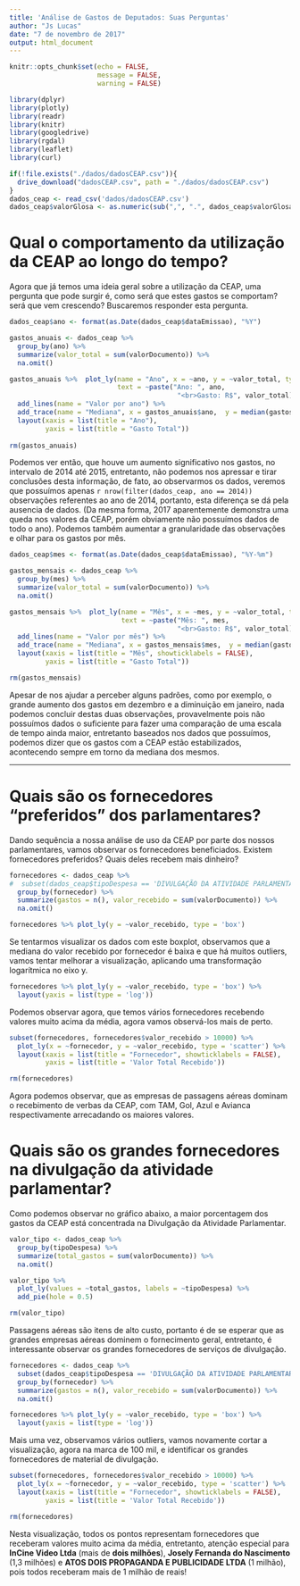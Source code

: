 ```yaml
---
title: 'Análise de Gastos de Deputados: Suas Perguntas'
author: "Js Lucas"
date: "7 de novembro de 2017"
output: html_document
---
```


```r
knitr::opts_chunk$set(echo = FALSE,
                      message = FALSE,
                      warning = FALSE)
```

```r
library(dplyr)
library(plotly)
library(readr)
library(knitr)
library(googledrive)
library(rgdal)
library(leaflet)
library(curl)

if(!file.exists("./dados/dadosCEAP.csv")){
  drive_download("dadosCEAP.csv", path = "./dados/dadosCEAP.csv")  
}
dados_ceap <- read_csv('dados/dadosCEAP.csv')
dados_ceap$valorGlosa <- as.numeric(sub(",", ".", dados_ceap$valorGlosa, fixed = TRUE))
```
# Qual o comportamento da utilização da CEAP ao longo do tempo?

Agora que já temos uma ideia geral sobre a utilização da CEAP, uma pergunta que pode surgir é, como será que estes gastos se comportam? será que vem crescendo? Buscaremos responder esta pergunta.

```r
dados_ceap$ano <- format(as.Date(dados_ceap$dataEmissao), "%Y")

gastos_anuais <- dados_ceap %>% 
  group_by(ano) %>% 
  summarize(valor_total = sum(valorDocumento)) %>% 
  na.omit()

gastos_anuais %>%  plot_ly(name = "Ano", x = ~ano, y = ~valor_total, type = 'scatter', mode = 'markers',
                           text = ~paste("Ano: ", ano,
                                          "<br>Gasto: R$", valor_total)) %>% 
  add_lines(name = "Valor por ano") %>% 
  add_trace(name = "Mediana", x = gastos_anuais$ano,  y = median(gastos_anuais$valor_total), mode = 'lines') %>% 
  layout(xaxis = list(title = "Ano"),
         yaxis = list(title = "Gasto Total"))
  
rm(gastos_anuais)
```
Podemos ver então, que houve um aumento significativo nos gastos, no intervalo de 2014 até 2015, entretanto, não podemos nos apressar e tirar conclusões desta informação, de fato, ao observarmos os dados, veremos que possuímos apenas `r nrow(filter(dados_ceap, ano == 2014))` observações referentes ao ano de 2014, portanto, esta diferença se dá pela ausencia de dados. (Da mesma forma, 2017 aparentemente demonstra uma queda nos valores da CEAP, porém obviamente não possuímos dados de todo o ano).
Podemos também aumentar a granularidade das observações e olhar para os gastos por mês.

```r
dados_ceap$mes <- format(as.Date(dados_ceap$dataEmissao), "%Y-%m")

gastos_mensais <- dados_ceap %>% 
  group_by(mes) %>% 
  summarize(valor_total = sum(valorDocumento)) %>% 
  na.omit()

gastos_mensais %>%  plot_ly(name = "Mês", x = ~mes, y = ~valor_total, type = 'scatter', mode = 'markers',
                            text = ~paste("Mês: ", mes,
                                          "<br>Gasto: R$", valor_total)) %>% 
  add_lines(name = "Valor por mês") %>% 
  add_trace(name = "Mediana", x = gastos_mensais$mes,  y = median(gastos_mensais$valor_total), mode = 'lines') %>% 
  layout(xaxis = list(title = "Mês", showticklabels = FALSE),
         yaxis = list(title = "Gasto Total"))

rm(gastos_mensais)
```

Apesar de nos ajudar a perceber alguns padrões, como por exemplo, o grande aumento dos gastos em dezembro e a diminuição em janeiro, nada podemos concluir destas duas observações, provavelmente pois não possuímos dados o suficiente para fazer uma comparação de uma escala de tempo ainda maior, entretanto baseados nos dados que possuímos, podemos dizer que os gastos com a CEAP estão estabilizados, acontecendo sempre em torno da mediana dos mesmos.

---

# Quais são os fornecedores "preferidos" dos parlamentares?

Dando sequência a nossa análise de uso da CEAP por parte dos nossos parlamentares, vamos observar os fornecedores beneficiados. Existem fornecedores preferidos? Quais deles recebem mais dinheiro?

```r
fornecedores <- dados_ceap %>%
#  subset(dados_ceap$tipoDespesa == 'DIVULGAÇÃO DA ATIVIDADE PARLAMENTAR.') %>% 
  group_by(fornecedor) %>% 
  summarize(gastos = n(), valor_recebido = sum(valorDocumento)) %>% 
  na.omit()

fornecedores %>% plot_ly(y = ~valor_recebido, type = 'box')
```

Se tentarmos visualizar os dados com este boxplot, observamos que a mediana do valor recebido por fornecedor é baixa e que há muitos outliers, vamos tentar melhorar a visualização, aplicando uma transformação logarítmica no eixo y.

```r
fornecedores %>% plot_ly(y = ~valor_recebido, type = 'box') %>% 
  layout(yaxis = list(type = 'log'))
```
Podemos observar agora, que temos vários fornecedores recebendo valores muito acima da média, agora vamos observá-los mais de perto.

```r
subset(fornecedores, fornecedores$valor_recebido > 10000) %>%
  plot_ly(x = ~fornecedor, y = ~valor_recebido, type = 'scatter') %>% 
  layout(xaxis = list(title = "Fornecedor", showticklabels = FALSE),
         yaxis = list(title = 'Valor Total Recebido'))

rm(fornecedores)
```

Agora podemos observar, que as empresas de passagens aéreas dominam o recebimento de verbas da CEAP, com TAM, Gol, Azul e Avianca respectivamente arrecadando os maiores valores.

# Quais são os grandes fornecedores na divulgação da atividade parlamentar?

Como podemos observar no gráfico abaixo, a maior porcentagem dos gastos da CEAP está concentrada na Divulgação da Atividade Parlamentar.

```r
valor_tipo <- dados_ceap %>%
  group_by(tipoDespesa) %>%
  summarize(total_gastos = sum(valorDocumento)) %>%
  na.omit()

valor_tipo %>%
  plot_ly(values = ~total_gastos, labels = ~tipoDespesa) %>%
  add_pie(hole = 0.5)

rm(valor_tipo)
```

Passagens aéreas são itens de alto custo, portanto é de se esperar que as grandes empresas aéreas dominem o fornecimento geral, entretanto, é interessante observar os grandes fornecedores de serviços de divulgação.

```r
fornecedores <- dados_ceap %>%
  subset(dados_ceap$tipoDespesa == 'DIVULGAÇÃO DA ATIVIDADE PARLAMENTAR.') %>% 
  group_by(fornecedor) %>% 
  summarize(gastos = n(), valor_recebido = sum(valorDocumento)) %>% 
  na.omit()

fornecedores %>% plot_ly(y = ~valor_recebido, type = 'box') %>% 
  layout(yaxis = list(type = 'log'))
```
Mais uma vez, observamos vários outliers, vamos novamente cortar a visualização, agora na marca de 100 mil, e identificar os grandes fornecedores de material de divulgação.

```r
subset(fornecedores, fornecedores$valor_recebido > 10000) %>%
  plot_ly(x = ~fornecedor, y = ~valor_recebido, type = 'scatter') %>% 
  layout(xaxis = list(title = "Fornecedor", showticklabels = FALSE),
         yaxis = list(title = 'Valor Total Recebido'))

rm(fornecedores)
```

Nesta visualização, todos os pontos representam fornecedores que receberam valores muito acima da média, entretanto, atenção especial para **InCine Video Ltda** (mais de **dois milhões**), **Josely Fernanda do Nascimento** (1,3 milhões) e **ATOS DOIS PROPAGANDA E PUBLICIDADE LTDA** (1 milhão), pois todos receberam mais de 1 milhão de reais!